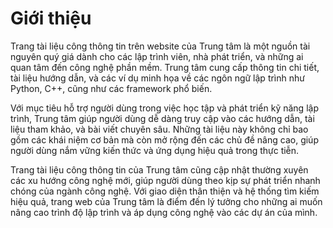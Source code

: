 # Giới thiệu

Trang tài liệu công thông tin trên website của Trung tâm là một nguồn tài nguyên quý giá dành cho các lập trình viên, nhà phát triển, và những ai quan tâm đến công nghệ phần mềm. Trung tâm cung cấp thông tin chi tiết, tài liệu hướng dẫn, và các ví dụ minh họa về các ngôn ngữ lập trình như Python, C++, cũng như các framework phổ biến.

Với mục tiêu hỗ trợ người dùng trong việc học tập và phát triển kỹ năng lập trình, Trung tâm giúp người dùng dễ dàng truy cập vào các hướng dẫn, tài liệu tham khảo, và bài viết chuyên sâu. Những tài liệu này không chỉ bao gồm các khái niệm cơ bản mà còn mở rộng đến các chủ đề nâng cao, giúp người dùng nắm vững kiến thức và ứng dụng hiệu quả trong thực tiễn.

Trang tài liệu công thông tin của Trung tâm cũng cập nhật thường xuyên các xu hướng công nghệ mới, giúp người dùng theo kịp sự phát triển nhanh chóng của ngành công nghệ. Với giao diện thân thiện và hệ thống tìm kiếm hiệu quả, trang web của Trung tâm là điểm đến lý tưởng cho những ai muốn nâng cao trình độ lập trình và áp dụng công nghệ vào các dự án của mình.


